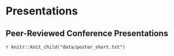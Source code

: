 # Presentations

## Peer-Reviewed Conference Presentations

`r knitr::knit_child("data/poster_short.txt")`

<!-- ## Invited Guest Lectures -->
<!-- ```{r talk}
vroom::vroom("data/talk.csv") %>%
  tidyr::fill(-why) %>%
  vitae::detailed_entries(what, when, with, where, why, .protect = TRUE)
``` -->
